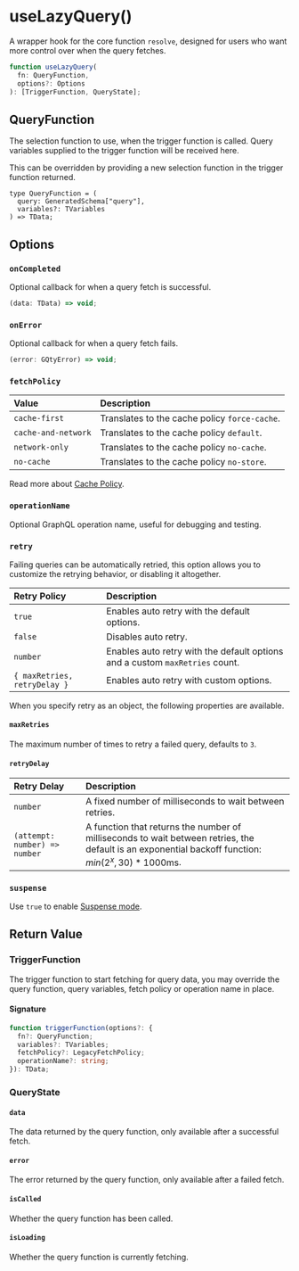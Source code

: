 # useLazyQuery()

A wrapper hook for the core function `resolve`, designed for users who
want more control over when the query fetches.

```ts
function useLazyQuery(
  fn: QueryFunction,
  options?: Options
): [TriggerFunction, QueryState];
```

## QueryFunction

The selection function to use, when the trigger function is called. Query
variables supplied to the trigger function will be received here.

This can be overridden by providing a new selection function in the trigger
function returned.

```tsx
type QueryFunction = (
  query: GeneratedSchema["query"],
  variables?: TVariables
) => TData;
```

## Options

### `onCompleted`

Optional callback for when a query fetch is successful.

```ts
(data: TData) => void;
```

### `onError`

Optional callback for when a query fetch fails.

```ts
(error: GQtyError) => void;
```

### `fetchPolicy`

| Value               | Description                                   |
| :------------------ | :-------------------------------------------- |
| `cache-first`       | Translates to the cache policy `force-cache`. |
| `cache-and-network` | Translates to the cache policy `default`.     |
| `network-only`      | Translates to the cache policy `no-cache`.    |
| `no-cache`          | Translates to the cache policy `no-store`.    |

Read more about [Cache Policy](/concepts#cache-policy).

### `operationName`

Optional GraphQL operation name, useful for debugging and testing.

### `retry`

Failing queries can be automatically retried, this option allows you to
customize the retrying behavior, or disabling it altogether.

| Retry Policy                 | Description                                                                  |
| :--------------------------- | :--------------------------------------------------------------------------- |
| `true`                       | Enables auto retry with the default options.                                 |
| `false`                      | Disables auto retry.                                                         |
| `number`                     | Enables auto retry with the default options and a custom `maxRetries` count. |
| `{ maxRetries, retryDelay }` | Enables auto retry with custom options.                                      |

When you specify retry as an object, the following properties are available.

#### `maxRetries`

The maximum number of times to retry a failed query, defaults to `3`.

#### `retryDelay`

| Retry Delay                   | Description                                                                                                                                                   |
| :---------------------------- | :------------------------------------------------------------------------------------------------------------------------------------------------------------ |
| `number`                      | A fixed number of milliseconds to wait between retries.                                                                                                       |
| `(attempt: number) => number` | A function that returns the number of milliseconds to wait between retries, the default is an exponential backoff function: $min({2^x}, 30) * 1000\text{ms}$. |

### `suspense`

Use `true` to enable [Suspense mode](/guides/react/read#suspense).

## Return Value

### TriggerFunction

The trigger function to start fetching for query data, you may override
the query function, query variables, fetch policy or operation name in place.

#### Signature

```ts
function triggerFunction(options?: {
  fn?: QueryFunction;
  variables?: TVariables;
  fetchPolicy?: LegacyFetchPolicy;
  operationName?: string;
}): TData;
```

### QueryState

#### `data`

The data returned by the query function, only available after a successful fetch.

#### `error`

The error returned by the query function, only available after a failed fetch.

#### `isCalled`

Whether the query function has been called.

#### `isLoading`

Whether the query function is currently fetching.
